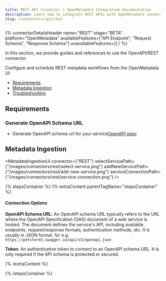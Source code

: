 ```yaml
---
title: REST API Connector | OpenMetadata Integration Documentation
description: Learn how to integrate REST APIs with OpenMetadata connectors. Complete documentation, setup guides, and examples for seamless data source connections.
slug: /connectors/api/rest
---
```






{% connectorDetailsHeader
name="REST"
stage="BETA"
platform="OpenMetadata"
availableFeatures=["API Endpoint", "Request Schema", "Response Schema"]
unavailableFeatures=[]
/ %}

In this section, we provide guides and references to use the OpenAPI/REST connector.

Configure and schedule REST metadata workflows from the OpenMetadata UI:

- [Requirements](#requirements)
- [Metadata Ingestion](#metadata-ingestion)
- [Troubleshooting](/connectors/api/rest/troubleshooting)

## Requirements

### Generate OpenAPI Schema URL

- Generate OpenAPI schema url for your service[OpenAPI spec](https://swagger.io/specification/#openapi-document)


## Metadata Ingestion

<MetadataIngestionUi connector={"REST"} selectServicePath={"/images/connectors/rest/select-service.png"} addNewServicePath={"/images/connectors/rest/add-new-service.png"} serviceConnectionPath={"/images/connectors/rest/service-connection.png"} />

{% stepsContainer %}
{% extraContent parentTagName="stepsContainer" %}

#### Connection Options

**OpenAPI Schema URL**: 
An OpenAPI schema URL typically refers to the URL where the OpenAPI Specification (OAS) document of a web service is hosted. The document defines the service's API, including available endpoints, request/response formats, authentication methods, etc. It is usually in JSON format. for e.g. `https://petstore3.swagger.io/api/v3/openapi.json`

**Token**: An authentication token to connect to an OpenAPI schema URL. It is only required if the API schema is protected or secured.


{% /extraContent %}

<TestConnection />


<IngestionScheduleAndDeploy />

{% /stepsContainer %}
